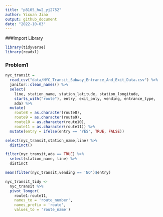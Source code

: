 ```yaml
---
title: "p8105_hw2_yj2752"
author: Yixuan Jiao
output: github_document
date: "2022-10-03"
---
```


###Import Library

```r
library(tidyverse)
library(readxl)
```


### Problem1

```r
nyc_transit = 
  read_csv("data/NYC_Transit_Subway_Entrance_And_Exit_Data.csv") %>%
  janitor::clean_names() %>%
  select(
    line, station_name, station_latitude, station_longitude, 
    starts_with("route"), entry, exit_only, vending, entrance_type, 
    ada) %>% 
  mutate(
    route8 = as.character(route8),
    route9 = as.character(route9),
    route10 = as.character(route10),
    route11 = as.character(route11)) %>%
  mutate(entry = ifelse(entry == "YES", TRUE, FALSE))
```

```r
select(nyc_transit,station_name,line) %>%
  distinct()
```

```r
filter(nyc_transit,ada == TRUE) %>% 
  select(station_name, line) %>% 
  distinct
```

```r
mean(filter(nyc_transit,vending == 'NO')$entry)
```

```r
nyc_transit_tidy <-
  nyc_transit %>%
  pivot_longer(
    route1:route11,
    names_to = 'route_number',
    names_prefix = 'route',
    values_to = 'route_name')
```

